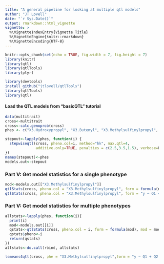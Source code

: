 ```yaml
---
title: "A general pipeline for looking at multiple qtl models"
author: "JT Lovell"
date: "`r Sys.Date()`"
output: rmarkdown::html_vignette
vignette: >
  %\VignetteIndexEntry{Vignette Title}
  %\VignetteEngine{knitr::rmarkdown}
  %\VignetteEncoding{UTF-8}
---
```


```r
knitr::opts_chunk$set(echo = TRUE, fig.width = 7, fig.height = 7)
library(knitr)
library(qtl)
library(qtlTools)
library(plyr)
```

```r
library(devtools)
install_github("jtlovell/qtlTools")
library(qtlTools)
library(qtl)
```

#### Load the QTL models from "basicQTL" tutorial

```r
data(multitrait)
cross<-multitrait
cross<-calc.genoprob(cross)
phes <- c("X3.Hydroxypropyl", "X3.Butenyl", "X3.Methylsulfinylpropyl", "X5.Methylsulfinylpentyl", "X6.Methylthiohexyl", "X4.Benzoyloxybutyl", "Quercetin.deoxyhexosyl.dihexoside")

stepout<-lapply(phes, function(i) {
  stepwiseqtl(cross, pheno.col=i, method="hk", max.qtl=4, 
              additive.only=TRUE, penalties = c(2.5,3.5,1.5), verbose=F)
})
names(stepout)<-phes
models.out<-stepout
```

### Part V: Get model statistics for a single phenotype
```r
mod<-models.out[["X3.Methylsulfinylpropyl"]]
qtlStats(cross, pheno.col = "X3.Methylsulfinylpropyl", form = formula(mod), mod = mod)
qtlStats(cross, pheno.col = "X3.Methylsulfinylpropyl", form = "y ~ Q1 + Q2 + Q1*Q2", mod = mod)
```

### Part V: Get model statistics for multiple phenotypes
```r
allstats<-lapply(phes, function(i){
  print(i)
  mod<-models.out[[i]]
  qstats<-qtlStats(cross, pheno.col = i, form = formula(mod), mod = mod)
  qstats$pheno<-i
  return(qstats)
})
allstats<-do.call(rbind, allstats)
```

```r
lsmeans4qtl(cross, phe = "X3.Methylsulfinylpropyl",form = "y ~ Q1 + Q2 + Q1*Q2", mod = mod, covar=NULL)
```


